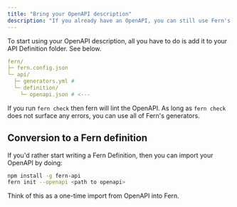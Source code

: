 ```yaml
---
title: "Bring your OpenAPI description"
description: "If you already have an OpenAPI, you can still use Fern's generators."
---
```


To start using your OpenAPI description, all you have to do is add it to your API Definition folder. See below.

```yaml
fern/
├─ fern.config.json
└─ api/
  ├─ generators.yml #
  └─ definition/
    └─ openapi.json # <---
```

If you run `fern check` then fern will lint the OpenAPI. As long as `fern check` does not surface any errors, you can use all of Fern's generators.

## Conversion to a Fern definition

If you'd rather start writing a Fern Definition, then you can import your OpenAPI by doing:

```bash
npm install -g fern-api
fern init --openapi <path to openapi>
```

Think of this as a one-time import from OpenAPI into Fern.
